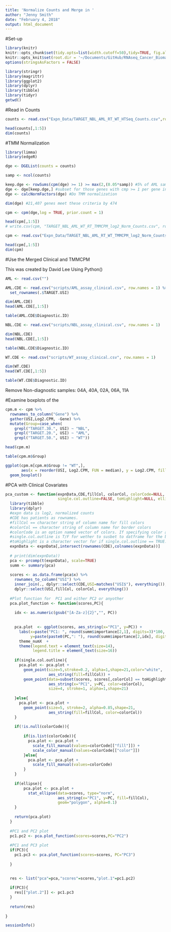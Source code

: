 ```yaml
---
title: 'Normalize Counts and Merge in '
author: "Jenny Smith"
date: "February 4, 2018"
output: html_document
---
```



#Set-up 

```r
library(knitr)
knitr::opts_chunk$set(tidy.opts=list(width.cutoff=50),tidy=TRUE, fig.align='center', fig.height=5, fig.width=8, dpi = 600)
knitr::opts_knit$set(root.dir = '~/Documents/GitHub/RNAseq_Cancer_Biomarkers/')
options(stringsAsFactors = FALSE)
```


```r
library(stringr)
library(magrittr)
library(ggplot2)
library(dplyr)
library(tibble)
library(tidyr)
getwd()
```


#Read in Counts 

```r
counts <- read.csv("Expn_Data/TARGET_NBL_AML_RT_WT_HTSeq_Counts.csv",row.names = 1)

head(counts[,1:5])
dim(counts)
```



#TMM Normalization 

```r
library(limma)
library(edgeR)
```

```r
dge <- DGEList(counts = counts)
```

```r
samp <- ncol(counts)

keep.dge <- rowSums(cpm(dge) >= 1) >= max(2,(0.05*samp)) #5% of AML samples has cpm of at least 1 for a gene
dge <- dge[keep.dge,] #subset for those genes with cmp >= 1 per gene in AML samples
dge <- calcNormFactors(dge) #Do TMM normalization
```

```r
dim(dge) #21,407 genes meet these criteria by 474 

cpm <- cpm(dge,log = TRUE, prior.count = 1)

head(cpm[,1:5])
# write.csv(cpm, "TARGET_NBL_AML_WT_RT_TMMCPM_log2_Norm_Counts.csv", row.names = TRUE)
```
 
```r
cpm <- read.csv("Expn_Data/TARGET_NBL_AML_RT_WT_TMMCPM_log2_Norm_Counts.csv", row.names = 1)

head(cpm[,1:5])
dim(cpm)
```


#Use the Merged Clinical and TMMCPM 

This was created by David Lee Using Python()

```r
AML <- read.csv("")
```



```r
AML.CDE <- read.csv("scripts/AML_assay_clinical.csv", row.names = 1) %>%
  set_rownames(.$TARGET.USI)

dim(AML.CDE)
head(AML.CDE[,1:5])
```


```r
table(AML.CDE$Diagnostic.ID)
```

```r
NBL.CDE <- read.csv("scripts/NBL_assay_clinical.csv", row.names = 1)

dim(NBL.CDE)
head(NBL.CDE[,1:5])
```

```r
table(NBL.CDE$Diagnostic.ID)
```


```r
WT.CDE <- read.csv("scripts/WT_assay_clinical.csv", row.names = 1)

dim(WT.CDE)
head(WT.CDE[,1:5])
```


```r
table(WT.CDE$Diagnostic.ID)
```

Remove Non-diagnostic samples: 04A, 40A, 02A, 06A, 11A


#Examine boxplots of the 

```r
cpm.m <- cpm %>% 
  rownames_to_column("Gene") %>% 
  gather(USI,Log2.CPM, -Gene) %>%
  mutate(Group=case_when(
    grepl("TARGET.30.", USI) ~ "NBL",
    grepl("TARGET.20.", USI) ~ "AML",
    grepl("TARGET.50.", USI) ~ "WT"))

head(cpm.m)
```

```r
table(cpm.m$Group)
```


```r
ggplot(cpm.m[cpm.m$Group != "WT",], 
       aes(x = reorder(USI, Log2.CPM, FUN = median), y = Log2.CPM, fill=Group)) +
  geom_boxplot()
```

#PCA with Clinical Covariates 

```r
pca_custom <- function(expnData,CDE,fillCol, colorCol, colorCode=NULL, PC3=FALSE,
                       single.col.outline=FALSE, toHighlight=NULL, ellipse=FALSE){
  library(tibble)
  library(dplyr)
  #expn data is log2, normalized counts
  #CDE has patients as rownames. 
  #fillCol == character string of column name for fill colors 
  #colorCol == character string of column name for border colors
  #colorCode is an option named vector of colors. If specifying color and fill manually, create a list with  length 2, with names c("fill","color")
  #single.col.outline is T/F for wether to susbet to datframe for the border colors. 
  #toHighlight is a character vector for if single.col.outline == TRUE. Gives the factor to highlight with borders from the colorColumn. 
  expnData <- expnData[,intersect(rownames(CDE),colnames(expnData))]
  
  # print(dim(expnData))
  pca <- prcomp(t(expnData), scale=TRUE)
  summ <- summary(pca)
  
  scores <- as.data.frame(pca$x) %>%
    rownames_to_column("USI") %>%
    inner_join(., dplyr::select(CDE,USI=matches("USI$"), everything()), by="USI") %>%
    dplyr::select(USI,fillCol, colorCol, everything())
  
  #Plot function for  PC1 and either PC2 or anyother
  pca.plot_function <- function(scores,PC){
   
    idx <- as.numeric(gsub("[A-Za-z]{2}","", PC))
    
    
    pca.plot  <- ggplot(scores, aes_string(x="PC1", y=PC)) +
      labs(x=paste("PC1: ", round(summ$importance[2,1], digits=3)*100, "% variance"),
           y=paste(paste0(PC,": "), round(summ$importance[2,idx], digits=3)*100, "% variance")) +
      theme_numX  +
      theme(legend.text = element_text(size=14),
            legend.title = element_text(size=16))
    
    if(single.col.outline){
      pca.plot <- pca.plot + 
        geom_point(size=5,stroke=0.2, alpha=1,shape=21,color="white",
                   aes_string(fill=fillCol)) +
        geom_point(data=subset(scores, scores[,colorCol] == toHighlight),
                   aes_string(x="PC1", y=PC, color=colorCol),
                   size=4, stroke=1, alpha=1,shape=21)
      
    }else{
      pca.plot <- pca.plot + 
        geom_point(size=5, stroke=2, alpha=0.85,shape=21,
                   aes_string(fill=fillCol, color=colorCol))
    }
      
    if(!is.null(colorCode)){
        
        if(is.list(colorCode)){
          pca.plot <- pca.plot + 
            scale_fill_manual(values=colorCode[["fill"]]) + 
            scale_color_manual(values=colorCode[["color"]])
        }else{
          pca.plot <- pca.plot + 
            scale_fill_manual(values=colorCode)  
        }
    }
      
    if(ellipse){
        pca.plot <- pca.plot +
          stat_ellipse(data=scores, type="norm",
                       aes_string(x="PC1", y=PC, fill=fillCol),
                       geom="polygon", alpha=0.1)
    }
      
    return(pca.plot)
  }
  
  #PC1 and PC2 plot
  pc1.pc2 <- pca.plot_function(scores=scores,PC="PC2")
  
  #PC1 and PC3 plot
  if(PC3){
    pc1.pc3 <- pca.plot_function(scores=scores, PC="PC3") 
        
  }
  

  res <- list("pca"=pca,"scores"=scores,"plot.1"=pc1.pc2)
  
  if(PC3){
    res[["plot.2"]] <- pc1.pc3
  }
  
  return(res)
  
}

```



```r
sessionInfo()
```



```r

```

